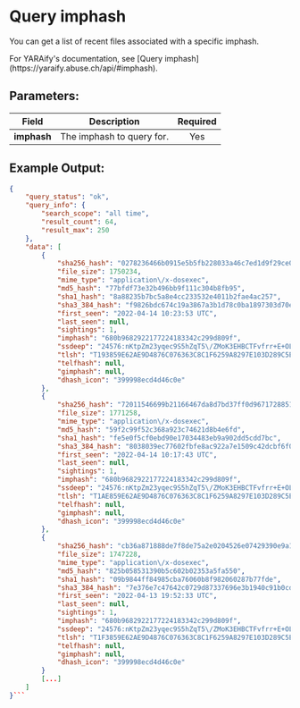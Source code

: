 
# Query imphash

You can get a list of recent files associated with a specific imphash.

<Callout type="info">
	For YARAify's documentation, see [Query
	imphash](https://yaraify.abuse.ch/api/#imphash).
</Callout>

## Parameters:

| Field       | Description               | Required |
| ----------- | ------------------------- | :------: |
| **imphash** | The imphash to query for. |   Yes    |

## Example Output:

````json
{
    "query_status": "ok",
    "query_info": {
        "search_scope": "all time",
        "result_count": 64,
        "result_max": 250
    },
    "data": [
        {
            "sha256_hash": "0278236466b0915e5b5fb228033a46c7ed1d9f29ce07f5784b3746e8ea64fadb",
            "file_size": 1750234,
            "mime_type": "application\/x-dosexec",
            "md5_hash": "77bfdf73e32b496bb9f111c304b8fb95",
            "sha1_hash": "8a88235b7bc5a8e4cc233532e4011b2fae4ac257",
            "sha3_384_hash": "f9826bdc674c19a3867a3b1d78c0ba1897303d70eb7ed5eaa6755bed3f368caaaea9543bd84ea66b086b653b1e23b2dd",
            "first_seen": "2022-04-14 10:23:53 UTC",
            "last_seen": null,
            "sightings": 1,
            "imphash": "680b9682922177224183342c299d809f",
            "ssdeep": "24576:nKtpZm23yqec9S5hZqT5\/ZMoK3EHBCTFvfrr+E+OLzO9AO4k17vvoA+rXBxQHKbC:nC3LoqNG0HBi1X+5OmmPA7Hj+hb",
            "tlsh": "T193859E62AE9D4876C076363C8C1F6259A8297E103D289C5E67E80D0DCF3A7917F2539F",
            "telfhash": null,
            "gimphash": null,
            "dhash_icon": "399998ecd4d46c0e"
        },
        {
            "sha256_hash": "72011546699b21166467da8d7bd37ff0d96717288519f3fad8c19750e39aca42",
            "file_size": 1771258,
            "mime_type": "application\/x-dosexec",
            "md5_hash": "59f2c99f52c368a923c74621d8b4e6fd",
            "sha1_hash": "fe5e0f5cf0ebd90e17034483eb9a902dd5cdd7bc",
            "sha3_384_hash": "8038039ec77602fbfe8ac922a7e1509c42dcbf6f07713af294df84c780b438e9b85181eab199ed8bcc70bba259bb18be",
            "first_seen": "2022-04-14 10:17:43 UTC",
            "last_seen": null,
            "sightings": 1,
            "imphash": "680b9682922177224183342c299d809f",
            "ssdeep": "24576:nKtpZm23yqec9S5hZqT5\/ZMoK3EHBCTFvfrr+E+OLzO9AO4k17vvoA+rXBxQHKbC:nC3LoqNG0HBi1X+5OmmPA7Hj+hb",
            "tlsh": "T1AE859E62AE9D4876C076363C8C1F6259A8297E103D289C5E67E80D0DCF3A7917F2539F",
            "telfhash": null,
            "gimphash": null,
            "dhash_icon": "399998ecd4d46c0e"
        },
        {
            "sha256_hash": "cb36a871888de7f8de75a2e0204526e07429390e9a15a7031406c9d3c2ee2207",
            "file_size": 1747228,
            "mime_type": "application\/x-dosexec",
            "md5_hash": "825b058531390b5c602b02353a5fa550",
            "sha1_hash": "09b9844ff84985cba76060b8f982060287b77fde",
            "sha3_384_hash": "7e376e7c47642c0729d87337696e3b1940c91b0cd410668d642f37a8a492e7502d0daeda56529a710fa0f81a09aecf38",
            "first_seen": "2022-04-13 19:52:33 UTC",
            "last_seen": null,
            "sightings": 1,
            "imphash": "680b9682922177224183342c299d809f",
            "ssdeep": "24576:nKtpZm23yqec9S5hZqT5\/ZMoK3EHBCTFvfrr+E+OLzO9AO4k17vvoA+rXBxQHKbC:nC3LoqNG0HBi1X+5OmmPA7Hj+hb",
            "tlsh": "T1F3859E62AE9D4876C076363C8C1F6259A8297E103D289C5E67E80D0DCF3A7917F2539F",
            "telfhash": null,
            "gimphash": null,
            "dhash_icon": "399998ecd4d46c0e"
        }
        [...]
    ]
}```
````

